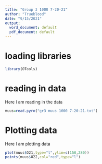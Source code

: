 ```yaml
---
title: "Group 3 1000 7-20-21"
author: "Trueblood"
date: "9/15/2021"
output:
  word_document: default
  pdf_document: default
---
```

# loading libraries
```r
library(OTools)
```


# reading in data
Here I am reading in the data
```r
muus=read.pyro("gr3 muus 1000 7-20-21.txt")
```

# Plotting data
Here I am plotting data
```r
plot(muus$O21,type="l",ylim=c(150,280))
points(muus$O22,col="red",type="l")
```


